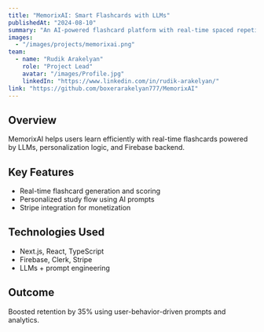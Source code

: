 ---
title: "MemorixAI: Smart Flashcards with LLMs"
publishedAt: "2024-08-10"
summary: "An AI-powered flashcard platform with real-time spaced repetition, prompt engineering, and user analytics."
images:
  - "/images/projects/memorixai.png"
team:
  - name: "Rudik Arakelyan"
    role: "Project Lead"
    avatar: "/images/Profile.jpg"
    linkedIn: "https://www.linkedin.com/in/rudik-arakelyan/"
link: "https://github.com/boxerarakelyan777/MemorixAI"
---

## Overview

MemorixAI helps users learn efficiently with real-time flashcards powered by LLMs, personalization logic, and Firebase backend.

## Key Features

- Real-time flashcard generation and scoring
- Personalized study flow using AI prompts
- Stripe integration for monetization

## Technologies Used

- Next.js, React, TypeScript
- Firebase, Clerk, Stripe
- LLMs + prompt engineering

## Outcome

Boosted retention by 35% using user-behavior-driven prompts and analytics.
